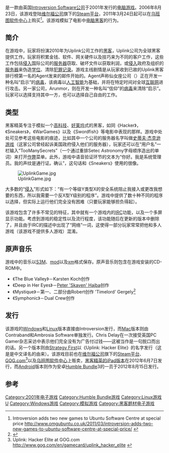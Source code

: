 {{refimprove|time=2014-03-07T11:59:48+00:00}}
{{NoteTA
| G1=Games
}}
{{Infobox VG
|title = 黑客精英
|english=Uplink
|image = File:Uplink.jpg
|developer = [[Introversion_Software|Introversion Software]]
|publisher = [[Introversion_Software|Introversion Software]]（Windows/Linux）<br />[[Ambrosia_Software|Ambrosia Software]]（Mac OS X）<br />Stomp（Australia）
|distributor = [[Steam|Steam]]<br>[[Desura|Desura]]<br />[[GOG.com|GOG.com]]
|designer = Chris Delay、Mark Morris、Thomas Arundel
|engine = 
|released = '''Windows/Linux'''<br />2001年10月1日<br />2006年8月23日（[[Steam|Steam]]）<br />'''Mac OS X'''<br />2003年5月27日<br />'''iPad'''<br />2012年6月7日<br/>'''Android'''<br/>2012年8月15日
|genre = [[黑客_(电脑安全)|黑客]][[模拟游戏|模拟游戏]]
|modes = [[单机游戏|单机游戏]]
|platforms = [[Microsoft_Windows|Windows]]、[[Linux|Linux]]、[[Mac_OS_X|Mac OS X]]、[[iOS|iOS]]、[[Android|Android]]
}}

{{vgname|黑客精英|en=Uplink}}是一款由英国[[Introversion_Softwar|Introversion Software公司]]于2001年发行的[[电脑游戏|电脑游戏]]。2006年8月23日，该游戏登陆[[维尔福公司|维尔福公司]]旗下的[[Steam|Steam平台]]，2011年3月24日起可以在[[Ubuntu_软件中心|乌班图软件中心]]上购买<ref>Introversion adds two new games to Ubuntu Software Centre at special price http://www.omgubuntu.co.uk/2011/03/introversion-adds-two-new-games-to-ubuntu-software-centre-at-special-price/ {{Wayback|url=http://www.omgubuntu.co.uk/2011/03/introversion-adds-two-new-games-to-ubuntu-software-centre-at-special-price/ |date=20140307141858 }}</ref>。该游戏模拟了电影中[[黑客_(电脑安全)|电脑黑客]]的行为。

== 简介 ==

在游戏中，玩家将扮演2010年为Uplink公司工作的[[黑客_(电脑安全)|黑客]]，Uplink公司为全球黑客提供工作。玩家将积累金钱、软件、网关硬件以及技巧来为不同的客户工作，这些工作包括[[黑客|侵入]]国际公司的[[服务器|服务器]]窃取、破坏文件以获取利润，或[[黑客|侵入]]政府及组织的[[服务器|服务器]]来伪造[[学位|学位]]、清除[[犯罪记录|犯罪记录]]。游戏主线剧情是从玩家收到已故的Uplink黑客排行榜第一名的Agent发来的邮件开始的。Agent声称仙女座公司（{{lang-en|''Andromeda Organization Company, ARC''}}）正在开发一种名叫“启示”的[[电脑病毒|病毒]]，该病毒以[[人工智能|人工智能]]为基础，并将在特定时间对全球[[互联网|互联网]]进行攻击。另一家公司，Arunmor，则在开发一种名叫“信仰”的[[电脑病毒|病毒]]来清除“启示”。玩家可以选择支持其中一方，也可以选择自己自由的工作。

== 类型 ==

黑客精英专注于模拟一个[[高科技|高科技]]、[[好莱坞|好莱坞]]式的黑客，如同《Hacker》，《Sneakers》，《WarGames》以及《Swordfish》等电影中表现的那样。游戏中处处可见参考这些电影的痕迹，比如其中一个公司的服务器名字叫做[[史蒂夫·杰克逊游戏|史蒂夫·杰克逊游戏]]（这家公司曾经起诉美国政府侵入他们的服务器），玩家还可以在“用户名”一栏输入“TooManySecrets”（一个通过重排Setec Astronomy字母顺序造出的单词）来打开[[作弊|作弊]]菜单。此外，游戏中语音验证环节的文本为“你好。我是系统管理员。我的声纹是通行证。确认”，这句话和《Sneakers》使用的很像。

[[File:UplinkGame.jpg|thumb]]

大多数的“[[黑客|侵入]]”形式如下：“有一个等级Y类型X的安全系统阻止我接入或更改我想要的东西，所以我需要一个反X型Y级别的程序”。游戏中提供了数十种不同的程序以选择，但实际上运行他们完全没有困难（只要玩家能够担负得起）。

该游戏包含了许多不常见的特征，其中就有一个游戏内的[[IRC|IRC]]功能，以及一个多屏显示功能。考虑到游戏的稳定性以及流行程度，该功能随后在更新的版本中删除了，并且由于IRC的描述中出现了“网络”一词，这使得一部分玩家常常把他和多人游戏（该游戏不提供多人游戏）混淆。

== 原声音乐 ==

游戏中的音乐以[[S3M|S3M]]、[[mod|mod]]以及[[xm|xm]]格式保存。原声音乐则包含在游戏安装的CD-ROM中。

* 《The Blue Valley》－Karsten Koch创作
* 《Deep in Her Eyes》－[[Peter_Hajba|Peter 'Skaven' Hajba]]创作
* 《Mystique》－第一、二部分由Robert创作 'Timelord' Gergely<ref>{{cite web|last=Morris|first=Mark|title=Credit where Credit is Due!|url=http://forums.introversion.co.uk/uplink/viewtopic.php?t=39751|publisher=forums.introversion.co.uk|accessdate=5 June 2013}}{{Dead link}}</ref>
* 《Symphonic》－Dual Crew创作

== 发行 ==

该游戏的[[Microsoft_Windows|Windows]]和[[Linux|Linux]]版本直接由Introversion发行，而[[Mac|Mac]]版本则由Contraband和Ambrosia Software单独发行。Chris Delay在一次接受英国PC Gamer杂志采访中表示他们完全没有为广告付过钱——这被当作是一句脱口而出的话。另一个版本则由[[Strategy_First|Strategy First]]以《Uplink: Hacker Elite》的名字发行（这是是中文译名的由来）。该游戏目前也在[[维尔福公司|维尔福公司]]旗下的[[Steam|Steam平台]]、[[GOG.com|GOG.com]]<ref>Uplink: Hacker Elite at GOG.com http://www.gog.com/en/gamecard/uplink_hacker_elite {{Wayback|url=http://www.gog.com/en/gamecard/uplink_hacker_elite |date=20121025131838 }}</ref>以及[[Ubuntu_软件中心|乌班图软件中心]]上贩卖，[http://itunes.apple.com/us/app/uplink/id522659218?mt=8 黑客精英的[[iPad|iPad]]版本]{{Wayback|url=http://itunes.apple.com/us/app/uplink/id522659218?mt=8 |date=20140714135933 }}在2012年6月7日发行，而[[Android|Android]]版本则作为安卓[[Humble_Bundle|Humble Bundle]]3的一员于2012年8月15日发行。

== 参考 ==

{{Reflist}}

[[Category:2001年电子游戏|Category:2001年电子游戏]]
[[Category:Humble_Bundle游戏|Category:Humble Bundle游戏]]
[[Category:Linux游戏|Category:Linux游戏]]
[[Category:MacOS遊戲|U]]
[[Category:Windows游戏|Category:Windows游戏]]
[[Category:模拟游戏|Category:模拟游戏]]
[[Category:黑客题材电子游戏|Category:黑客题材电子游戏]]